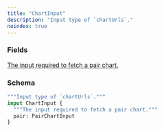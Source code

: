 ```yaml
---
title: "ChartInput"
description: "Input type of `chartUrls`."
noindex: true
---
```


### Fields

<a href="/api-reference/types/pairchartinput">
  <ResponseField name="pair" type="PairChartInput">
    The input required to fetch a pair chart.
  </ResponseField>
</a>

### Schema


```graphql 
"""Input type of `chartUrls`."""
input ChartInput {
  """The input required to fetch a pair chart."""
  pair: PairChartInput
}
```
